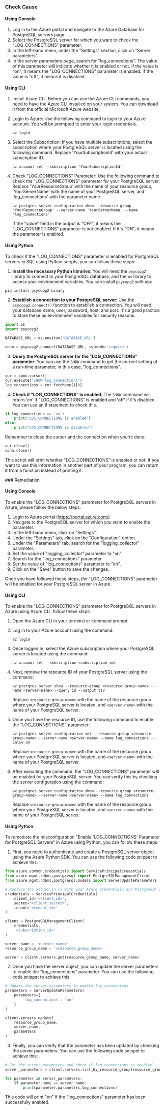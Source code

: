 

<Tabs><Tab title='Cause'>
### Check Cause

#### Using Console

1. Log in to the Azure portal and navigate to the Azure Database for PostgreSQL servers page.
2. Select the PostgreSQL server for which you want to check the "LOG_CONNECTIONS" parameter.
3. In the left-hand menu, under the "Settings" section, click on "Server parameters".
4. In the server parameters page, search for "log_connections". The value of this parameter will indicate whether it is enabled or not. If the value is "on", it means the "LOG_CONNECTIONS" parameter is enabled. If the value is "off", it means it is disabled.

#### Using CLI

1. Install Azure CLI: Before you can use the Azure CLI commands, you need to have the Azure CLI installed on your system. You can download it from the official Microsoft Azure website.

2. Login to Azure: Use the following command to login to your Azure account. You will be prompted to enter your login credentials.
   ```
   az login
   ```
3. Select the Subscription: If you have multiple subscriptions, select the subscription where your PostgreSQL server is located using the following command. Replace 'YourSubscriptionId' with your actual subscription ID.
   ```
   az account set --subscription 'YourSubscriptionId'
   ```
4. Check "LOG_CONNECTIONS" Parameter: Use the following command to check the "LOG_CONNECTIONS" parameter for your PostgreSQL server. Replace 'YourResourceGroup' with the name of your resource group, 'YourServerName' with the name of your PostgreSQL server, and 'log_connections' with the parameter name.
   ```
   az postgres server configuration show --resource-group 'YourResourceGroup' --server-name 'YourServerName' --name 'log_connections'
   ```
   If the "value" field in the output is "OFF", it means the "LOG_CONNECTIONS" parameter is not enabled. If it's "ON", it means the parameter is enabled.

#### Using Python

To check if the "LOG_CONNECTIONS" parameter is enabled for PostgreSQL servers in SQL using Python scripts, you can follow these steps:

1. **Install the necessary Python libraries**: You will need the `psycopg2` library to connect to your PostgreSQL database, and the `os` library to access your environment variables. You can install `psycopg2` with pip:

```python
pip install psycopg2-binary
```

2. **Establish a connection to your PostgreSQL server**: Use the `psycopg2.connect()` function to establish a connection. You will need your database name, user, password, host, and port. It's a good practice to store these as environment variables for security reasons.

```python
import os
import psycopg2

DATABASE_URL = os.environ['DATABASE_URL']

conn = psycopg2.connect(DATABASE_URL, sslmode='require')
```

3. **Query the PostgreSQL server for the "LOG_CONNECTIONS" parameter**: You can use the `SHOW` command to get the current setting of a run-time parameter, in this case, "log_connections". 

```python
cur = conn.cursor()
cur.execute("SHOW log_connections")
log_connections = cur.fetchone()[0]
```

4. **Check if "LOG_CONNECTIONS" is enabled**: The `SHOW` command will return 'on' if "LOG_CONNECTIONS" is enabled and 'off' if it's disabled. You can use an if statement to check this.

```python
if log_connections == 'on':
    print("LOG_CONNECTIONS is enabled")
else:
    print("LOG_CONNECTIONS is disabled")
```

Remember to close the cursor and the connection when you're done:

```python
cur.close()
conn.close()
```

This script will print whether "LOG_CONNECTIONS" is enabled or not. If you want to use this information in another part of your program, you can return it from a function instead of printing it.

</Tab>

<Tab title='Remediation'>
### Remediation

#### Using Console

To enable the "LOG_CONNECTIONS" parameter for PostgreSQL servers in Azure, please follow the below steps:

1. Login to Azure portal (https://portal.azure.com/)
2. Navigate to the PostgreSQL server for which you want to enable the parameter.
3. In the left-hand menu, click on "Settings".
4. Under the "Settings" tab, click on the "Configuration" option.
5. Under the "Parameters" tab, search for the "logging_collector" parameter.
6. Set the value of "logging_collector" parameter to "on".
7. Search for the "log_connections" parameter.
8. Set the value of "log_connections" parameter to "on".
9. Click on the "Save" button to save the changes.

Once you have followed these steps, the "LOG_CONNECTIONS" parameter will be enabled for your PostgreSQL server in Azure.

#### Using CLI

To enable the "LOG_CONNECTIONS" parameter for PostgreSQL servers in Azure using Azure CLI, follow these steps:

1. Open the Azure CLI in your terminal or command prompt.

2. Log in to your Azure account using the command:

   ```
   az login
   ```

3. Once logged in, select the Azure subscription where your PostgreSQL server is located using the command:

   ```
   az account set --subscription <subscription-id>
   ```

4. Next, retrieve the resource ID of your PostgreSQL server using the command:

   ```
   az postgres server show --resource-group <resource-group-name> --name <server-name> --query id --output tsv
   ```

   Replace `<resource-group-name>` with the name of the resource group where your PostgreSQL server is located, and `<server-name>` with the name of your PostgreSQL server.

5. Once you have the resource ID, use the following command to enable the "LOG_CONNECTIONS" parameter:

   ```
   az postgres server configuration set --resource-group <resource-group-name> --server-name <server-name> --name log_connections --value on
   ```

   Replace `<resource-group-name>` with the name of the resource group where your PostgreSQL server is located, and `<server-name>` with the name of your PostgreSQL server.

6. After executing the command, the "LOG_CONNECTIONS" parameter will be enabled for your PostgreSQL server. You can verify this by checking the server configuration using the command:

   ```
   az postgres server configuration show --resource-group <resource-group-name> --server-name <server-name> --name log_connections
   ```

   Replace `<resource-group-name>` with the name of the resource group where your PostgreSQL server is located, and `<server-name>` with the name of your PostgreSQL server.

#### Using Python

To remediate the misconfiguration "Enable 'LOG_CONNECTIONS' Parameter for PostgreSQL Servers" in Azure using Python, you can follow these steps:

1. First, you need to authenticate and create a PostgreSQL server object using the Azure Python SDK. You can use the following code snippet to achieve this:

```python
from azure.common.credentials import ServicePrincipalCredentials
from azure.mgmt.rdbms.postgresql import PostgreSQLManagementClient
from azure.mgmt.rdbms.postgresql.models import ServerUpdateParameters

# Replace the values in <> with your Azure credentials and PostgreSQL server details
credentials = ServicePrincipalCredentials(
    client_id='<client_id>',
    secret='<client_secret>',
    tenant='<tenant_id>'
)

client = PostgreSQLManagementClient(
    credentials,
    '<subscription_id>'
)

server_name = '<server_name>'
resource_group_name = '<resource_group_name>'

server = client.servers.get(resource_group_name, server_name)
```

2. Once you have the server object, you can update the server parameters to enable the "log_connections" parameter. You can use the following code snippet to achieve this:

```python
# Update the server parameters to enable log_connections
parameters = ServerUpdateParameters(
    parameters={
        'log_connections': 'on'
    }
)

client.servers.update(
    resource_group_name,
    server_name,
    parameters
)
```

3. Finally, you can verify that the parameter has been updated by checking the server parameters. You can use the following code snippet to achieve this:

```python
# Get the server parameters and check if log_connections is enabled
server_parameters = client.servers.list_by_resource_group(resource_group_name)

for parameter in server_parameters:
    if parameter.name == server_name:
        print(parameter.parameters.log_connections)
```

This code will print "on" if the "log_connections" parameter has been successfully enabled.


</Tab>
</Tabs>